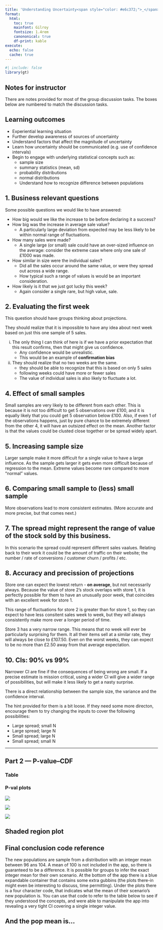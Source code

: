```yaml
---
title: 'Understanding Uncertainty<span style="color: #e6c372;">_</span>'
format:
  html:
    toc: true
    mainfont: Gilroy
    fontsize: 1.4rem
    canononical: true
    df-print: kable
execute:
  echo: false
  cache: true
---
```


```r
#| include: false
library(gt)
```

::: {.callout-important icon="false" collapse="true"}
## Notes for instructor

There are notes provided for most of the group discussion tasks.
The boxes below are numbered to match the discussion tasks.
:::

## Learning outcomes

-   Experiential learning situation
-   Further develop awareness of sources of uncertainty
-   Understand factors that affect the magnitude of uncertainty
-   Learn how uncertainty should be communicated (e.g. use of confidence intervals)
-   Begin to engage with underlying statistical concepts such as:
    -   sample size
    -   summary statistics (mean, sd)
    -   probability distributions
    -   normal distributions
    -   Understand how to recognize difference between populations

::: {.callout icon="false" collapse="true" appearance="minimal"}
## 1. Business relevant questions

Some possible questions we would like to have answered:

-   How big would we like the increase to be before declaring it a success?
-   How big was the increase in average sale value?
    -   A particularly large deviation from expected may be less likely to be within normal range of fluctuations.
-   How many sales were made?
    -   A single large (or small) sale could have an over-sized influence on the average: consider the extreme case where only one sale of £1000 was made.
-   How similar in size were the individual sales?
    -   Did all the sales occur around the same value, or were they spread out across a wide range.
    -   How typical such a range of values is would be an important consideration.
-   How likely is it that we just got lucky this week?
    -   Again consider a single rare, but high value, sale.
:::

::: {.callout icon="false" collapse="true" appearance="minimal"}
## 2. Evaluating the first week

This question should have groups thinking about projections.

They should realize that it is impossible to have any idea about next week based on just this one sample of 5 sales.

i.  The only thing I can think of here is if we have a prior expectation that this result confirms, then that might give us confidence.
    -   Any confidence would be unrealistic.
    -   This would be an example of **confirmation bias**
ii. They should realize that no two weeks are the same.
    -   they should be able to recognize that this is based on only 5 sales
    -   following weeks could have more or fewer sales
    -   The value of individual sales is also likely to fluctuate a lot.
:::

::: {.callout icon="false" collapse="true" appearance="minimal"}
## 4. Effect of small samples

Small samples are very likely to be different from each other.
This is because it is not too difficult to get 5 observations over £100, and it is equally likely that you could get 5 observation below £100.
Also, if even 1 of the observations happens, just by pure chance to be extremely different from the other 4, it will have an outsized effect on the mean.
Another factor is that the values could be clusted close together or be spread widely apart.
:::

::: {.callout icon="false" collapse="true" appearance="minimal"}
## 5. Increasing sample size

Larger sample make it more difficult for a single value to have a large influence.
As the sample gets larger it gets even more difficult because of regression to the mean.
Extreme values become rare compared to more "normal" values.
:::

::: {.callout icon="false" collapse="true" appearance="minimal"}
## 6. Comparing small sample to (less) small sample

More observations lead to more consistent estimates.
(More accurate and more precise, but that comes next.)
:::

::: {.callout icon="false" collapse="true" appearance="minimal"}
## 7. The spread might represent the range of value of the stock sold by this business.

In this scenario the spread could represent different sales vaalues.
Relating back to their work it could be the amount of traffic on their website; the number / rate of conversions / customer churn / profits / etc.
:::

::: {.callout icon="false" collapse="true" appearance="minimal"}
## 8. Accuracy and precission of projections

Store one can expect the lowest return - **on average**, but not necessarily always.
Because the value of store 2's stock overlaps with store 1, it is perfectly possible for them to have an unusually poor week, that coincides with an excellent week for store 1.

This range of fluctuations for store 2 is greater than for store 1, so they can expect to have less consitent sales week to week, but they will always consistently make more over a longer period of time.

Store 3 has a very narrow range.
This means that no week will ever be particularly surprising for them.
It all their items sell at a similar rate, they will always be close to £107.50.
Even on the worst weeks, they can expect to be no more than £2.50 away from that average expectation.
:::

::: {.callout icon="false" collapse="true" appearance="minimal"}
## 10. CIs: 90% vs 99%

Narrower CI are fine if the consequences of being wrong are small.
If a precise estimate is mission critical, using a wider CI will give a wider range of possibilities, but will make it less likely to get a nasty surprise.

There is a direct relationship between the sample size, the variance and the confidence interval.

The hint provided for them is a bit loose.
If they need some more directon, encourage them to try changing the inputs to cover the following possibilities:

-   Large spread; small N
-   Large spread; large N
-   Small spread; large N
-   Small spread; small N
:::

------------------------------------------------------------------------

## Part 2 --- P-value--CDF

### Table

### P-val plots

![](images/d2-s1-crib-dist-vs-p-val-cdf-val-anno.png)

![](images/d2-s1-crib-dist-vs-cdf-sig-threshold.png)

![](images/)

## Shaded region plot

<!-- ## Likelihood vs probability -->

## Final conclusion code reference

The new populations are sample from a distribution with an integer mean between 96 ans 104.
A mean of 100 is not included in the app, so there is guaranteed to be a difference.
It is possible for groups to infer the exact integer mean for their own scenario.
At the bottom of the app there is a blue expandable container that contains some extra gubbins (the plots there-in might even be interesting to discuss, time permitting).
Under the plots there is a four character code, that indicates what the mean of their scenario's new population is.
You can use that code to refer to the table below to see if they understood the concepts, and were able to manipulate the app into revealing a very tight CI covering a single integer value.

<!-- n   |  code -->

<!-- ----|------ -->

<!-- 96  |  c573 -->

<!-- 97  |  c6df -->

<!-- 98  |  b67b -->

<!-- 99  |  f120 -->

<!-- 100 |  d344 -->

<!-- 101 |  a3d2 -->

<!-- 102 |  cd5b -->

<!-- 103 |  9f3a -->

<!-- 104 |  bd15 -->

::: {.callout-important icon="false" collapse="true"}
## And the pop mean is...

```r

```
:::
